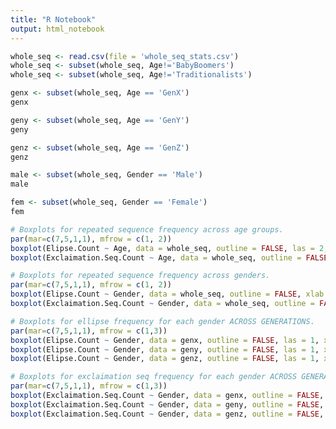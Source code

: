 ```yaml
---
title: "R Notebook"
output: html_notebook
---
```


```r
whole_seq <- read.csv(file = 'whole_seq_stats.csv')
whole_seq <- subset(whole_seq, Age!='BabyBoomers')
whole_seq <- subset(whole_seq, Age!='Traditionalists')
```

```r
genx <- subset(whole_seq, Age == 'GenX')
genx

geny <- subset(whole_seq, Age == 'GenY')
geny

genz <- subset(whole_seq, Age == 'GenZ')
genz

male <- subset(whole_seq, Gender == 'Male')
male

fem <- subset(whole_seq, Gender == 'Female')
fem
```

```r
# Boxplots for repeated sequence frequency across age groups.
par(mar=c(7,5,1,1), mfrow = c(1, 2))
boxplot(Elipse.Count ~ Age, data = whole_seq, outline = FALSE, las = 2, xlab = 'Generation', ylab = 'Ellipse Count')
boxplot(Exclaimation.Seq.Count ~ Age, data = whole_seq, outline = FALSE, las = 2, xlab = 'Generation', ylab = 'Exclaimation Sequence Count')
```


```r
# Boxplots for repeated sequence frequency across genders.
par(mar=c(7,5,1,1), mfrow = c(1, 2))
boxplot(Elipse.Count ~ Gender, data = whole_seq, outline = FALSE, xlab = 'Gender', ylab = 'Ellipse Count')
boxplot(Exclaimation.Seq.Count ~ Gender, data = whole_seq, outline = FALSE, xlab = 'Gender', ylab = 'Exclaimation Sequence Count')
```

```r
# Boxplots for ellipse frequency for each gender ACROSS GENERATIONS.
par(mar=c(7,5,1,1), mfrow = c(1,3))
boxplot(Elipse.Count ~ Gender, data = genx, outline = FALSE, las = 1, xlab = 'Gender within Gen X', ylab = 'Ellipse Count')
boxplot(Elipse.Count ~ Gender, data = geny, outline = FALSE, las = 1, xlab = 'Gender within Gen Y', ylab = 'Ellipse Count')
boxplot(Elipse.Count ~ Gender, data = genz, outline = FALSE, las = 1, xlab = 'Gender within Gen Z', ylab = 'Ellipse Count')
```

```r
# Boxplots for exclaimation seq frequency for each gender ACROSS GENERATIONS.
par(mar=c(7,5,1,1), mfrow = c(1,3))
boxplot(Exclaimation.Seq.Count ~ Gender, data = genx, outline = FALSE, las = 1, xlab = 'Gender within Gen X', ylab = 'Exclaimation Sequence Count')
boxplot(Exclaimation.Seq.Count ~ Gender, data = geny, outline = FALSE, las = 1, xlab = 'Gender within Gen Y', ylab = 'Exclaimation Sequence Count')
boxplot(Exclaimation.Seq.Count ~ Gender, data = genz, outline = FALSE, las = 1, xlab = 'Gender within Gen Z', ylab = 'Exclaimation Sequence Count')
```

